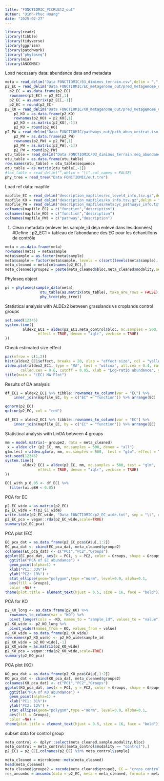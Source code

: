 ---
title: "FONCTIOMIC_PICRUSt2_out"
auteur: "Dinh-Phuc Hoang"
date: "2025-02-27"
---

```{r}
library(readr)
library(tibble)
library(tidyverse)
library(ggprism)
library(patchwork)
library("phyloseq")
library(mia)
library(ANCOMBC)
```
Load necessary data: abundance data and metadata
```{r}
meta = read_delim("Data FONCTIOMIC/03_dimimos_terrain.csv",delim = ",",col_names = TRUE)
p2_EC = read_delim("Data FONCTIOMIC/EC_metagenome_out/pred_metagenome_unstrat.tsv.gz",delim = "\t",col_names = TRUE)
  p2_EC = as.data.frame(p2_EC)
  rownames(p2_EC) = p2_EC[,1]
  p2_EC = as.matrix(p2_EC[,-1])
  p2_EC = round(p2_EC)
p2_KO = read_delim("Data FONCTIOMIC/KO_metagenome_out/pred_metagenome_unstrat.tsv.gz",delim = "\t",col_names = TRUE)
    p2_KO = as.data.frame(p2_KO)
    rownames(p2_KO) = p2_KO[,1]
    p2_KO = as.matrix(p2_KO[,-1])
    p2_KO = round(p2_KO)
p2_PW = read_delim("Data FONCTIOMIC/pathways_out/path_abun_unstrat.tsv.gz",delim = "\t",col_names = TRUE)
    p2_PW = as.data.frame(p2_PW)
    rownames(p2_PW) = p2_PW[,1]
    p2_PW = as.matrix(p2_PW[,-1])
    p2_PW = round(p2_PW)
otu_table = read_delim("Data FONCTIOMIC/03_dimimos_terrain.seq_abundance.16S.tsv",delim = "\t",col_names = TRUE)
otu_table = as.data.frame(otu_table)
row.names(otu_table) = otu_table$sequence
otu_table = as.matrix(otu_table[,-1])
#tax_table = read_delim("",delim = "\t",col_names = FALSE)
phy_tree = read_tree("Data FONCTIOMIC/out.tre")
```
Load ref data: mapfile
```{r}
mapfile_EC = read_delim("description_mapfiles/ec_level4_info.tsv.gz",delim = "\t", col_names  = FALSE)
mapfile_KO = read_delim("description_mapfiles/ko_info.tsv.gz",delim = "\t", col_names = FALSE)
mapfile_PW = read_delim("description_mapfiles/metacyc_pathways_info.txt.gz",delim = "\t", col_names = FALSE)
colnames(mapfile_EC) = c("function","description")
colnames(mapfile_KO) = c("function","description")
colnames(mapfile_PW) = c("pathway","description")
```
1) Clean metadata (enlever les sample_id dèja enlevé dans les données)
#Define : p2_EC1 = tableau de l'abondance des EC pour les échantillons de contrôle
```{r}
meta = as.data.frame(meta)
rownames(meta) = meta$sample
meta$sample = as.factor(meta$sample)
meta$sample = factor(meta$sample, levels = c(sort(levels(meta$sample), decreasing = F)))
meta_cleaned = meta[colnames(p2_EC),]
meta_cleaned$groupe2 = paste(meta_cleaned$bloc,meta_cleaned$modality,sep = "_")
```
Phyloseq object
```{r}
ps = phyloseq(sample_data(meta),
                otu_table(as.matrix(otu_table), taxa_are_rows = FALSE),
                phy_tree(phy_tree))
```
Statistical analysis with ALDEx2 between grasslands vs croplands control groups
```{r}
set.seed(12345)
system.time({
        aldex2_EC1 = aldex(p2_EC1,meta_control$bloc, mc.samples = 500, test = "t", 
               effect = TRUE, denom = "iqlr", verbose = TRUE)
})
```
Check estimated size effect
```{r}
par(mfrow = c(1,2))
hist(aldex2_EC1$effect, breaks = 20, xlab = "effect size", col = "yellow", main = "Effect size distribution")
aldex.plot(aldex2_EC1, type = "MA", test = "wilcox", all.cex = 0.4, rare.cex = 0.4, 
       called.cex = 0.6, cutoff = 0.05, xlab = "Log-ratio abundance", ylab = "Difference")
title(main = "(EC) MA Plot")
```
Results of DA analysis
```{r}
df_EC1 = aldex2_EC1 %>% tibble::rownames_to_column(var = "EC") %>% 
    inner_join(mapfile_EC, by = c("EC" = "function")) %>% arrange(EC)
```
```{r}
qqnorm(p2_EC)
qqline(p2_EC, col = "red")
```

```{r}
df_EC1 = aldex2_EC1 %>% tibble::rownames_to_column(var = "EC") %>% 
    inner_join(mapfile_EC, by = c("EC" = "function")) %>% arrange(EC)
```
Statistical analysis with LinDA between 4 groups
```{r}
mm = model.matrix(~ groupe2, data = meta_cleaned)
 x = aldex.clr (p2_EC, mm, mc.samples = 500, denom = "all")
glm.test = aldex.glm(x, mm, mc.samples = 500,  test = "glm", effect = TRUE, denom = "all", verbose = TRUE)
set.seed(12345)
system.time({
        aldex2_EC1 = aldex(p2_EC, mm, mc.samples = 500, test = "glm", 
               effect = TRUE, denom = "iqlr", verbose = TRUE)
})
```

```{r}
EC1_with_p_0.05 <- df_EC1 %>% 
  filter(wi.eBH < 0.05)
```
PCA for EC
```{r}
p2_EC_wide = as.matrix(p2_EC)
p2_EC_wide = t(p2_EC_wide)
write.table(p2_EC_wide, "Data FONCTIOMIC/p2_EC_wide.txt", sep = "\t", quote = FALSE, row.names = TRUE, col.names = TRUE)
p2_EC_pca = vegan::rda(p2_EC_wide,scale=TRUE)
summary(p2_EC_pca)
```
PCA plot (EC)
```{r}
EC_pca_dat = as.data.frame(p2_EC_pca$CA$u[,1:2])
EC_pca_dat <- cbind(EC_pca_dat, meta_cleaned$groupe2)
colnames(EC_pca_dat) <- c("PC1","PC2","Groups")
ggplot(EC_pca_dat, aes(x = PC1, y = PC2, color = Groups, shape = Groups)) +
  ggtitle("PCA of EC abundance") +
  geom_point(alpha=1) +
  xlab("PC1: 33%")+
  ylab("PC2: 13%") +
  stat_ellipse(geom="polygon",type ="norm", level=0.9, alpha=0.1,
  aes(fill = Groups),
  color =NA) +
theme(plot.title = element_text(hjust = 0.5, size = 16, face = "bold"))
```
PCA for KO
```{r}
p2_KO_long <- as.data.frame(p2_KO) %>%
  rownames_to_column(var = "KO") %>%
  pivot_longer(cols = -KO, names_to = "sample_id", values_to = "value")
p2_KO_wide <- p2_KO_long %>%
  pivot_wider(names_from = KO, values_from = value)
p2_KO_wide = as.data.frame(p2_KO_wide)
row.names(p2_KO_wide) <- p2_KO_wide$sample_id
p2_KO_wide = p2_KO_wide[,-1]
p2_KO_wide = as.matrix(p2_KO_wide)
p2_KO_pca = vegan::rda(p2_KO_wide,scale=TRUE)
summary(p2_KO_pca)
```
PCA plot (KO)
```{r}
KO_pca_dat = as.data.frame(p2_KO_pca$CA$u[,1:2])
KO_pca_dat <- cbind(KO_pca_dat, meta_cleaned$groupe2)
colnames(KO_pca_dat) <- c("PC1","PC2","Groups")
ggplot(KO_pca_dat, aes(x = PC1, y = PC2, color = Groups, shape = Groups)) +
  ggtitle("PCA of KO abundance") +
  geom_point(alpha=1) +
  xlab("PC1: 31%")+
  ylab("PC2: 12%") +
  stat_ellipse(geom="polygon",type ="norm", level=0.9, alpha=0.1,
  aes(fill = Groups),
  color =NA) +
theme(plot.title = element_text(hjust = 0.5, size = 16, face = "bold"))
```
subset data for control group
```{r}
meta_control <- dplyr::select(meta_cleaned,sample,modality,bloc)
meta_control = meta_control[(meta_control$modality == "control"),]
p2_EC1 = p2_EC[,colnames(p2_EC) %in% meta_control$sample]
```

```{r}
meta_cleaned = microbiome::meta(meta_cleaned)
head(meta_cleaned)
meta_cleaned$groupe2 = recode(meta_cleaned$groupe2, CC = "crops_control",PC = "grasslands_control", CR = "crops_residues", PR = "grasslands_residues")
res_ancombc = ancombc(data = p2_EC, meta = meta_cleaned, formula = meta_cleaned$groupe2, p_adj_method = "holm")

```